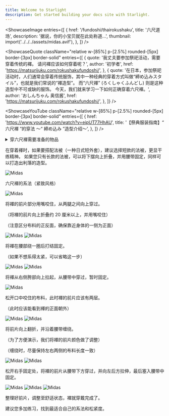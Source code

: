 ```yaml
---
title: Welcome to Starlight
description: Get started building your docs site with Starlight.
---
```



<ShowcaseImage
  entries={[
    {
      href: '/fundoshi/thairokushaku',
      title: '六尺道场',
      description: '据说，你的小宝贝就在此处称道...',
      thumbnail: import('../../../assets/midas.avif'),
    },
  ]}
/>

<ShowcaseQuote
className="relative w-[85%] p-[2.5%] rounded-[5px] border-[3px] border-solid"
  entries={[
    {
      quote: '我丈夫要参加祭祀活动，需要穿着传统的褌。 请问褌应该如何穿着呢？',
      author: '初学者',
      href: 'https://matsurijuku.com/rokushakufundoshi/',
    },
    {
      quote: '在日本，参加祭祀活动时，人们通常会穿着传统服饰，其中一种经典的穿着方式叫做“締め込みスタイル”，也就是我们常说的“褌造型”。 而“六尺褌” (ろくしゃくふんどし) 则是这种造型中不可或缺的服饰。 今天，我们就来学习一下如何正确穿着六尺褌。',
      author: 'おしんちゃん 奥信酱',
      href: 'https://matsurijuku.com/rokushakufundoshi/',
    },
  ]}
/>

<ShowcaseYouTube
className="relative w-[85%] p-[2.5%] rounded-[5px] border-[3px] border-solid"
  entries={[
    {
      href: 'https://www.youtube.com/watch?v=eipUT77HhAU',
      title: '【祭典服装指南】“ 六尺褌 ”的穿法 ～“ 締め込み ”造型介绍～',
    },
  ]}
/>

<details>
<summary class="shadow-[0_1px_5px_rgba(0,0,0,0.03)] relative text-[1.25em] px-[1.1em] rounded-[3px] border-[none]">穿六尺褌需要准备的物品</summary>

<p class="leading-[1.75] mt-0 mb-[1.6em] mx-0">请准备一块宽度约为 30 厘米的棉质白坯布。 建议长度在 2.5 米到 3.5 米之间，您可以根据自身情况裁剪使用。</p>

<Image src="https://res.cloudinary.com/dkhp3hucr/image/upload/v1721931835/Fundoshi/0122sarashi2_lmsyg3.avif" loading="lazy" isZoomed alt="Midas" client:visible />

</details>

<p class="leading-[1.75] mt-0 mb-[1.6em] mx-0">在穿着褌时，如果要搭配法被（一种日式短外套），建议选择短款的法被，更显干练精神。 如果您只有长款的法被，可以将下摆向上折叠，并用腰带固定，同样可以打造出利落的造型。</p>

<Image src="https://res.cloudinary.com/dkhp3hucr/image/upload/v1721932074/Fundoshi/shimekomi03-1_xmfqgz.avif" loading="lazy" isZoomed alt="Midas" client:visible />

<p class="center text-[xxx-large] font-[bold] text-center">六尺褌的系法<font class="text-[rgb(255,0,0)]">（紧致风格）</font></p>

<Image src="https://res.cloudinary.com/dkhp3hucr/image/upload/v1722169212/Fundoshi/simekata-01_bq0ukw.avif" loading="lazy" isZoomed alt="Midas" client:visible />

<p class="text-[26.67px]">将褌的前片部分用嘴咬住，从两腿之间向上穿过。</p>

（将褌的前片向上折叠约 20 厘米以上，并用嘴咬住）

（注意区分布料的正反面，确保靠近身体的一侧为正面）

<div class="grid gap-2 grid-cols-2">

<Image src="https://res.cloudinary.com/dkhp3hucr/image/upload/v1722169569/Fundoshi/simekata-02_klpk97.avif" loading="lazy" isZoomed alt="Midas" client:visible />

<Image src="https://res.cloudinary.com/dkhp3hucr/image/upload/v1722169569/Fundoshi/simekata-03_kgg1vv.avif" loading="lazy" isZoomed alt="Midas" client:visible />

</div>

<p class="text-[26.67px]">将褌在腰部绕一圈后打结固定。</p>

（如果不想系得太紧，可以省略这一步）

<div class="grid gap-2 grid-cols-2">

<Image src="https://res.cloudinary.com/dkhp3hucr/image/upload/v1722169928/Fundoshi/simekata-04_yvy3ns.avif" loading="lazy" isZoomed alt="Midas" client:visible />

<Image src="https://res.cloudinary.com/dkhp3hucr/image/upload/v1722169928/Fundoshi/simekata-05_ovjfgt.avif" loading="lazy" isZoomed alt="Midas" client:visible />

</div>

<p class="text-[26.67px]">将褌从右侧胯部向上拉起，从腰带中穿过，暂时固定。</p>

<Image src="https://res.cloudinary.com/dkhp3hucr/image/upload/v1722170084/Fundoshi/simekata-10_jhutcx.avif" loading="lazy" isZoomed alt="Midas" client:visible />

<p class="text-[26.67px]">松开口中咬住的布料，此时褌的前片应该有两层。</p>

（此时应该能看到褌的正面朝外）

<div class="grid gap-2 grid-cols-2">

<Image src="https://res.cloudinary.com/dkhp3hucr/image/upload/v1722170242/Fundoshi/simekata-06_gyjccx.avif" loading="lazy" isZoomed alt="Midas" client:visible />

<Image src="https://res.cloudinary.com/dkhp3hucr/image/upload/v1722170244/Fundoshi/simekata-07_isb2w8.avif" loading="lazy" isZoomed alt="Midas" client:visible />

</div>

<p class="text-[26.67px]">将前片向上翻折，并沿着腰带缠绕。</p>

（为了方便演示，我们将褌的前片颜色做了调整）

（缠绕时，尽量保持左右两侧的布料长度一致）

<div class="grid gap-2 grid-cols-2">

<Image src="https://res.cloudinary.com/dkhp3hucr/image/upload/v1722170446/Fundoshi/simekata-08_msnqhz.avif" loading="lazy" isZoomed alt="Midas" client:visible />

<Image src="https://res.cloudinary.com/dkhp3hucr/image/upload/v1722170447/Fundoshi/simekata-09_q7mwxy.avif" loading="lazy" isZoomed alt="Midas" client:visible />

</div>

<p class="text-[26.67px]">松开右手固定处，将褌的前片从腰带下方穿过，并向左后方拉伸，最后塞入腰带中固定。</p>

<div class="grid gap-2 grid-cols-2">

<Image src="https://res.cloudinary.com/dkhp3hucr/image/upload/v1722170701/Fundoshi/simekata-11_k6gzty.avif" loading="lazy" isZoomed alt="Midas" client:visible />

<Image src="https://res.cloudinary.com/dkhp3hucr/image/upload/v1722170704/Fundoshi/simekata-12_y1zv9y.avif" loading="lazy" isZoomed alt="Midas" client:visible />

<Image src="https://res.cloudinary.com/dkhp3hucr/image/upload/v1722170701/Fundoshi/simekata-13_mzyhav.avif" loading="lazy" isZoomed alt="Midas" client:visible />

</div>

 <p class="text-[26.67px]">整理好前片，调整至舒适状态，褌就穿戴完成了。 </p>

 <Aside type="caution" title="注意！">
  建议您多加练习，找到最适合自己的系法和松紧度。
</Aside>